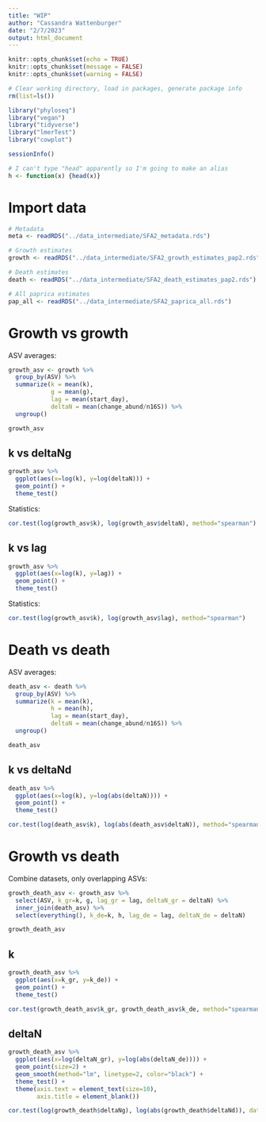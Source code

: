 ```yaml
---
title: "WIP"
author: "Cassandra Wattenburger"
date: "2/7/2023"
output: html_document
---
```


```r
knitr::opts_chunk$set(echo = TRUE)
knitr::opts_chunk$set(message = FALSE)
knitr::opts_chunk$set(warning = FALSE)
```

```r
# Clear working directory, load in packages, generate package info
rm(list=ls())

library("phyloseq")
library("vegan")
library("tidyverse")
library("lmerTest")
library("cowplot")

sessionInfo()

# I can't type "head" apparently so I'm going to make an alias
h <- function(x) {head(x)}
```

# Import data

```r
# Metadata
meta <- readRDS("../data_intermediate/SFA2_metadata.rds")

# Growth estimates
growth <- readRDS("../data_intermediate/SFA2_growth_estimates_pap2.rds")

# Death estimates
death <- readRDS("../data_intermediate/SFA2_death_estimates_pap2.rds")

# All paprica estimates
pap_all <- readRDS("../data_intermediate/SFA2_paprica_all.rds")
```

# Growth vs growth

ASV averages:

```r
growth_asv <- growth %>% 
  group_by(ASV) %>% 
  summarize(k = mean(k),
            g = mean(g),
            lag = mean(start_day),
            deltaN = mean(change_abund/n16S)) %>% 
  ungroup()

growth_asv
```


## k vs deltaNg

```r
growth_asv %>% 
  ggplot(aes(x=log(k), y=log(deltaN))) +
  geom_point() +
  theme_test()
```

Statistics:

```r
cor.test(log(growth_asv$k), log(growth_asv$deltaN), method="spearman")
```

## k vs lag

```r
growth_asv %>% 
  ggplot(aes(x=log(k), y=lag)) +
  geom_point() +
  theme_test()
```

Statistics:

```r
cor.test(log(growth_asv$k), log(growth_asv$lag), method="spearman")
```

# Death vs death

ASV averages:

```r
death_asv <- death %>% 
  group_by(ASV) %>% 
  summarize(k = mean(k),
            h = mean(h),
            lag = mean(start_day),
            deltaN = mean(change_abund/n16S)) %>% 
  ungroup()

death_asv
```

## k vs deltaNd

```r
death_asv %>% 
  ggplot(aes(x=log(k), y=log(abs(deltaN)))) +
  geom_point() +
  theme_test()
```

```r
cor.test(log(death_asv$k), log(abs(death_asv$deltaN)), method="spearman")
```

# Growth vs death

Combine datasets, only overlapping ASVs:

```r
growth_death_asv <- growth_asv %>%
  select(ASV, k_gr=k, g, lag_gr = lag, deltaN_gr = deltaN) %>% 
  inner_join(death_asv) %>% 
  select(everything(), k_de=k, h, lag_de = lag, deltaN_de = deltaN)

growth_death_asv
```

## k

```r
growth_death_asv %>% 
  ggplot(aes(x=k_gr, y=k_de)) +
  geom_point() +
  theme_test()
```

```r
cor.test(growth_death_asv$k_gr, growth_death_asv$k_de, method="spearman")
```

## deltaN

```r
growth_death_asv %>% 
  ggplot(aes(x=log(deltaN_gr), y=log(abs(deltaN_de)))) +
  geom_point(size=2) +
  geom_smooth(method="lm", linetype=2, color="black") +
  theme_test() +
  theme(axis.text = element_text(size=10),
        axis.title = element_blank())
```

```r
cor.test(log(growth_death$deltaNg), log(abs(growth_death$deltaNd)), data=growth_death, method="spearman")
```


